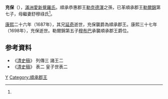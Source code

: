 {{Manchu name|[[爱新觉罗氏|爱新觉罗]]}}
'''充保 '''（{{Bd|1685年|3月21日（康熙二十四年二月十七）<ref name=ax>《[[愛新覺羅宗譜|愛新覺羅宗譜]]》乙冊，3489頁。</ref>|1698年|10月31日（康熙三十七年九月二十八）<ref name=ax/>}}），[[滿洲|滿洲]][[愛新覺羅氏|愛新覺羅氏]]。順承恭惠郡王[[勒克德渾|勒克德渾]]之孫，已革順承郡王[[勒爾錦|勒爾錦]]第七子，母繼妻舒穆祿氏<ref name=ax/>。

[[康熙|康熙]]二十六年（1687年），其兄[[延奇|延奇]]逝世，充保襲爵為順承郡王。康熙三十七年（1698年），充保逝世。勒爾錦第五子[[穆布巴|穆布巴]]承襲順承郡王爵位。

==参考資料 ==
{{reflist}}
* 《[[清史稿|清史稿]]》 列傳三 諸王二
* 《[[清史稿|清史稿]]》 表二 皇子世表二

[[Category:愛新覺羅氏|Y]]
[[Category:順承郡王|Category:順承郡王]]

{{清朝人物小作品}}